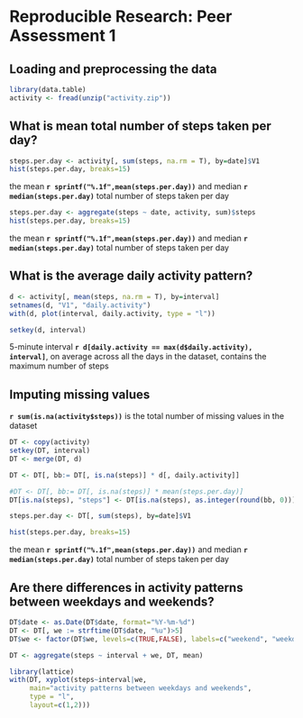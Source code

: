 # Reproducible Research: Peer Assessment 1


## Loading and preprocessing the data

```r
library(data.table)
activity <- fread(unzip("activity.zip"))
```

## What is mean total number of steps taken per day?

```r
steps.per.day <- activity[, sum(steps, na.rm = T), by=date]$V1
hist(steps.per.day, breaks=15)
```

the mean **`r sprintf("%.1f",mean(steps.per.day))`** and median **`r median(steps.per.day)`** total number of steps taken per day

```r
steps.per.day <- aggregate(steps ~ date, activity, sum)$steps
hist(steps.per.day, breaks=15)
```

the mean **`r sprintf("%.1f",mean(steps.per.day))`** and median **`r median(steps.per.day)`** total number of steps taken per day

## What is the average daily activity pattern?

```r
d <- activity[, mean(steps, na.rm = T), by=interval]
setnames(d, "V1", "daily.activity")
with(d, plot(interval, daily.activity, type = "l"))

setkey(d, interval)
```

5-minute interval **`r d[daily.activity == max(d$daily.activity), interval]`**, on average across all the days in the dataset, contains the maximum number of steps


## Imputing missing values

**`r sum(is.na(activity$steps))`** is the total number of missing values in the dataset 


```r
DT <- copy(activity)
setkey(DT, interval)
DT <- merge(DT, d)

DT <- DT[, bb:= DT[, is.na(steps)] * d[, daily.activity]]

#DT <- DT[, bb:= DT[, is.na(steps)] * mean(steps.per.day)]
DT[is.na(steps), "steps"] <- DT[is.na(steps), as.integer(round(bb, 0))]

steps.per.day <- DT[, sum(steps), by=date]$V1

hist(steps.per.day, breaks=15)
```

the mean **`r sprintf("%.1f",mean(steps.per.day))`** and median **`r median(steps.per.day)`** total number of steps taken per day

## Are there differences in activity patterns between weekdays and weekends?
```r
DT$date <- as.Date(DT$date, format="%Y-%m-%d")
DT <- DT[, we := strftime(DT$date, "%u")>5]
DT$we <- factor(DT$we, levels=c(TRUE,FALSE), labels=c("weekend", "weekday"))

DT <- aggregate(steps ~ interval + we, DT, mean)

library(lattice)
with(DT, xyplot(steps~interval|we, 
     main="activity patterns between weekdays and weekends", 
     type = "l", 
     layout=c(1,2)))
```